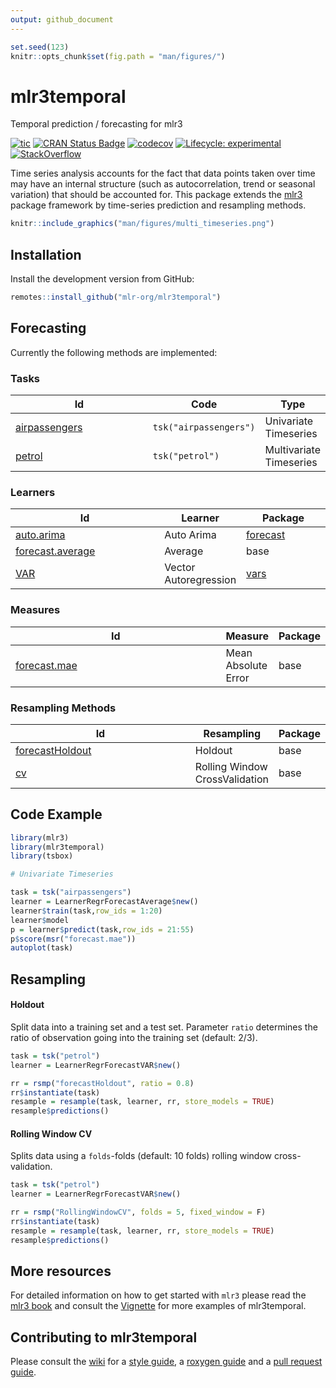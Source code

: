 ```yaml
---
output: github_document
---
```


```r
set.seed(123)
knitr::opts_chunk$set(fig.path = "man/figures/")
```

# mlr3temporal

Temporal prediction / forecasting for mlr3

<!-- badges: start -->
[![tic](https://github.com/mlr-org/mlr3temporal/workflows/tic/badge.svg?branch=main)](https://github.com/mlr-org/mlr3temporal/actions)
[![CRAN Status Badge](https://www.r-pkg.org/badges/version-ago/mlr3temporal)](https://cran.r-project.org/package=mlr3temporal)
[![codecov](https://codecov.io/gh/mlr-org/mlr3temporal/branch/master/graph/badge.svg)](https://codecov.io/gh/mlr-org/mlr3temporal)
[![Lifecycle: experimental](https://img.shields.io/badge/lifecycle-experimental-orange.svg)](https://lifecycle.r-lib.org/articles/stages.html#experimental)
[![StackOverflow](https://img.shields.io/badge/stackoverflow-mlr3-orange.svg)](https://stackoverflow.com/questions/tagged/mlr3)
<!-- badges: end -->

Time series analysis accounts for the fact that data points taken over time may have an internal structure (such as autocorrelation, trend or seasonal variation) that should be accounted for.
This package extends the [mlr3](https://github.com/mlr-org/mlr3) package framework by time-series prediction and resampling methods.

```r
knitr::include_graphics("man/figures/multi_timeseries.png")
```

## Installation

Install the development version from GitHub:

``` r
remotes::install_github("mlr-org/mlr3temporal")
```

## Forecasting

Currently the following methods are implemented:

### Tasks

| Id                                                                                          | Code                 | Type                    |
| ------------------------------------------------------------------------------------------- | -------------------- | ----------------------- |
| [airpassengers](https://mlr3temporal.mlr-org.com/reference/mlr_tasks_airpassengers.html) | `tsk("airpassengers")` | Univariate Timeseries   |
| [petrol](https://mlr3temporal.mlr-org.com/reference/mlr_tasks_petrol.html)               | `tsk("petrol")`       | Multivariate Timeseries |

### Learners

| Id                                                                                               | Learner               | Package                                                 |
| ------------------------------------------------------------------------------------------------ | --------------------- | ------------------------------------------------------- |
| [auto.arima](https://mlr3temporal.mlr-org.com/reference/mlr_learners_regr.AutoArima.html)     | Auto Arima            | [forecast](https://cran.r-project.org/package=forecast) |
| [forecast.average](https://mlr3temporal.mlr-org.com/reference/mlr_learners_regr.Average.html) | Average               | base                                                    |
| [VAR](https://mlr3temporal.mlr-org.com/reference/mlr_learners_regr.VAR.html)                  | Vector Autoregression | [vars](https://cran.r-project.org/package=vars)         |


### Measures

| Id                                                                                           | Measure             | Package |
|----------------------------------------------------------------------------------------------|---------------------|---------|
| [forecast.mae](https://mlr3temporal.mlr-org.com/reference/mlr_measures_forecast.mae.html) | Mean Absolute Error | base    |

### Resampling Methods

| Id                                                                                                    | Resampling                     | Package |
|-------------------------------------------------------------------------------------------------------|--------------------------------|---------|
| [forecastHoldout](https://mlr3temporal.mlr-org.com/reference/mlr_resamplings_forecastHoldout.html) | Holdout                        | base    |
| [cv](https://mlr3temporal.mlr-org.com/reference/mlr_resamplings_RollingWindowCV.html)              | Rolling Window CrossValidation | base    |



## Code Example

```r
library(mlr3)
library(mlr3temporal)
library(tsbox)

# Univariate Timeseries

task = tsk("airpassengers")
learner = LearnerRegrForecastAverage$new()
learner$train(task,row_ids = 1:20)
learner$model
p = learner$predict(task,row_ids = 21:55)
p$score(msr("forecast.mae"))
autoplot(task)
```

## Resampling

#### Holdout 

Split data into a training set and a test set.
Parameter `ratio` determines the ratio of observation going into the training set (default: 2/3).

```r
task = tsk("petrol")
learner = LearnerRegrForecastVAR$new()

rr = rsmp("forecastHoldout", ratio = 0.8)
rr$instantiate(task)
resample = resample(task, learner, rr, store_models = TRUE)
resample$predictions()
```

#### Rolling Window CV 

Splits data using a `folds`-folds (default: 10 folds) rolling window cross-validation.

```r
task = tsk("petrol")
learner = LearnerRegrForecastVAR$new()

rr = rsmp("RollingWindowCV", folds = 5, fixed_window = F)
rr$instantiate(task)
resample = resample(task, learner, rr, store_models = TRUE)
resample$predictions()
```

## More resources

For detailed information on how to get started with `mlr3` please read the [mlr3 book](https://mlr3book.mlr-org.com/) and consult the [Vignette](https://mlr3temporal.mlr-org.com/articles/vignettes.html) for more examples of mlr3temporal.

## Contributing to mlr3temporal

Please consult the [wiki](https://github.com/mlr-org/mlr3/wiki/) for a [style guide](https://github.com/mlr-org/mlr3/wiki/Style-Guide), a [roxygen guide](https://github.com/mlr-org/mlr3/wiki/Roxygen-Guide) and a [pull request guide](https://github.com/mlr-org/mlr3/wiki/PR-Guidelines).
